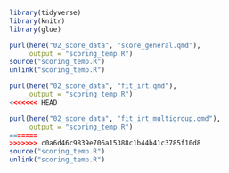 ```r
library(tidyverse)
library(knitr)
library(glue)

purl(here("02_score_data", "score_general.qmd"), 
     output = "scoring_temp.R")
source("scoring_temp.R")
unlink("scoring_temp.R")

purl(here("02_score_data", "fit_irt.qmd"), 
     output = "scoring_temp.R")
<<<<<<< HEAD

purl(here("02_score_data", "fit_irt_multigroup.qmd"), 
     output = "scoring_temp.R")
=======
>>>>>>> c0a6d46c9839e706a15388c1b44b41c3785f10d8
source("scoring_temp.R")
unlink("scoring_temp.R")
```

